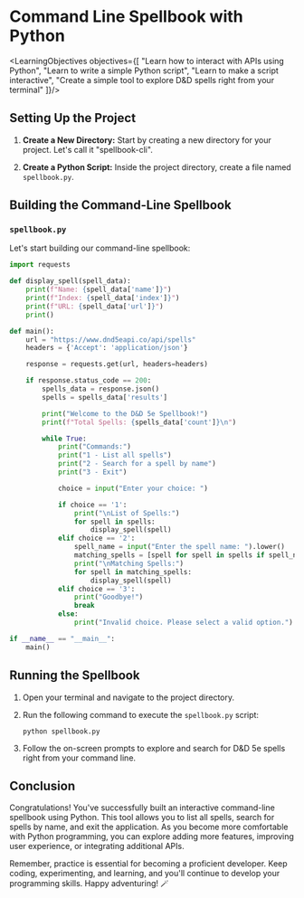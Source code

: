 
# Command Line Spellbook with Python

<LearningObjectives objectives={[
    "Learn how to interact with APIs using Python",
    "Learn to write a simple Python script",
    "Learn to make a script interactive",
    "Create a simple tool to explore D&D spells right from your terminal"
]}/>

## Setting Up the Project

1. **Create a New Directory:** Start by creating a new directory for your project. Let's call it "spellbook-cli".

2. **Create a Python Script:** Inside the project directory, create a file named `spellbook.py`.

## Building the Command-Line Spellbook

### `spellbook.py`

Let's start building our command-line spellbook:

```python
import requests

def display_spell(spell_data):
    print(f"Name: {spell_data['name']}")
    print(f"Index: {spell_data['index']}")
    print(f"URL: {spell_data['url']}")
    print()

def main():
    url = "https://www.dnd5eapi.co/api/spells"
    headers = {'Accept': 'application/json'}

    response = requests.get(url, headers=headers)

    if response.status_code == 200:
        spells_data = response.json()
        spells = spells_data['results']

        print("Welcome to the D&D 5e Spellbook!")
        print(f"Total Spells: {spells_data['count']}\n")

        while True:
            print("Commands:")
            print("1 - List all spells")
            print("2 - Search for a spell by name")
            print("3 - Exit")

            choice = input("Enter your choice: ")

            if choice == '1':
                print("\nList of Spells:")
                for spell in spells:
                    display_spell(spell)
            elif choice == '2':
                spell_name = input("Enter the spell name: ").lower()
                matching_spells = [spell for spell in spells if spell_name in spell['name'].lower()]
                print("\nMatching Spells:")
                for spell in matching_spells:
                    display_spell(spell)
            elif choice == '3':
                print("Goodbye!")
                break
            else:
                print("Invalid choice. Please select a valid option.")

if __name__ == "__main__":
    main()
```

## Running the Spellbook

1. Open your terminal and navigate to the project directory.

2. Run the following command to execute the `spellbook.py` script:

   ```
   python spellbook.py
   ```

3. Follow the on-screen prompts to explore and search for D&D 5e spells right from your command line.

## Conclusion

Congratulations! You've successfully built an interactive command-line spellbook using Python. This tool allows you to list all spells, search for spells by name, and exit the application. As you become more comfortable with Python programming, you can explore adding more features, improving user experience, or integrating additional APIs.

Remember, practice is essential for becoming a proficient developer. Keep coding, experimenting, and learning, and you'll continue to develop your programming skills. Happy adventuring! 🪄
